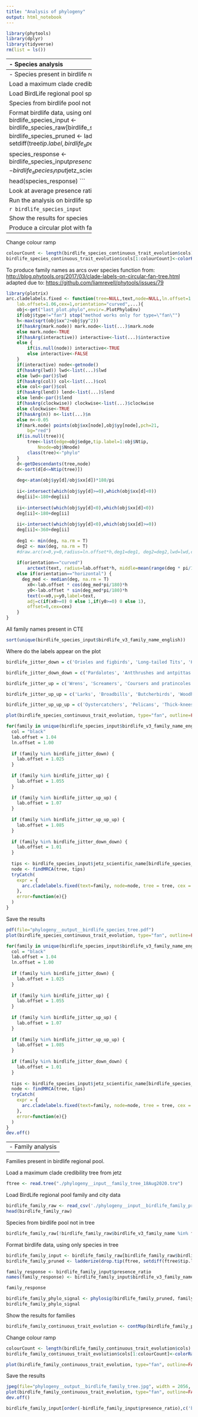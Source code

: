 ```yaml
---
title: "Analysis of phylogeny"
output: html_notebook
---
```


```r
library(phytools)
library(dplyr)
library(tidyverse)
rm(list = ls())
```

--------------------------------
- Species analysis
--------------------------------
- Species present in birdlife regional pool.


Load a maximum clade credibility tree from jetz
```r
tree <- read.tree("./phylogeny__input__stage2_hackett_mcc_no_neg.tre")
```

Load BirdLife regional pool species and city data
```r
birdlife_species_raw <- read_csv('./phylogeny__input__birdlife_species_presence.csv')
```

Species from birdlife pool not in tree
```r
birdlife_species_raw[!birdlife_species_raw$jetz_scientific_name %in% tree$tip.label,]
```

Format birdlife data, using only species in tree
```r
birdlife_species_input <- birdlife_species_raw[birdlife_species_raw$jetz_scientific_name %in% tree$tip.label,]
birdlife_species_pruned <- ladderize(drop.tip(tree, setdiff(tree$tip.label, birdlife_species_input$jetz_scientific_name)))

species_response <- birdlife_species_input$presence_ratio
names(species_response) <- birdlife_species_input$jetz_scientific_name

head(species_response)
```

Look at average presence ratio per family
```r
birdlife_species_input %>% group_by(birdlife_v3_family_name_english) %>% summarise(averge_adaptation = mean(presence_ratio), number = n()) %>% arrange(averge_adaptation)
```

Run the analysis on birdlife species data
```r
birdlife_species_phylo_signal <- phylosig(birdlife_species_pruned, species_response, method="lambda", test=TRUE)
birdlife_species_phylo_signal
```

```r
birdlife_species_input
```

Show the results for species
```r
birdlife_species_continuous_trait_evolution <- contMap(birdlife_species_pruned, species_response, outline=FALSE, fsize=0.05, lwd=0.3)
```

Produce a circular plot with family name arcs over species
----------------------------------------------------

Change colour ramp
```r
colourCount <- length(birdlife_species_continuous_trait_evolution$cols)
birdlife_species_continuous_trait_evolution$cols[1:colourCount]<-colorRampPalette(c("#FFC20A","#0C7BDC"), space="Lab")(colourCount)
```

To produce family names as arcs over species
function from: <http://blog.phytools.org/2017/03/clade-labels-on-circular-fan-tree.html> adapted due to: <https://github.com/liamrevell/phytools/issues/79>

```r
library(plotrix)
arc.cladelabels.fixed <- function(tree=NULL,text,node=NULL,ln.offset=1.02,
	lab.offset=1.06,cex=1,orientation="curved",...){
	obj<-get("last_plot.phylo",envir=.PlotPhyloEnv)
	if(obj$type!="fan") stop("method works only for type=\"fan\"")
	h<-max(sqrt(obj$xx^2+obj$yy^2))
	if(hasArg(mark.node)) mark.node<-list(...)$mark.node
	else mark.node<-TRUE
	if(hasArg(interactive)) interactive<-list(...)$interactive
	else {
		if(is.null(node)) interactive<-TRUE
		else interactive<-FALSE
	}
	if(interactive) node<-getnode()
	if(hasArg(lwd)) lwd<-list(...)$lwd
	else lwd<-par()$lwd
	if(hasArg(col)) col<-list(...)$col
	else col<-par()$col
	if(hasArg(lend)) lend<-list(...)$lend
	else lend<-par()$lend
	if(hasArg(clockwise)) clockwise<-list(...)$clockwise
	else clockwise<-TRUE
	if(hasArg(n)) n<-list(...)$n
	else n<-0.05
	if(mark.node) points(obj$xx[node],obj$yy[node],pch=21,
		bg="red")
	if(is.null(tree)){
		tree<-list(edge=obj$edge,tip.label=1:obj$Ntip,
			Nnode=obj$Nnode)
		class(tree)<-"phylo"
	}
	d<-getDescendants(tree,node)
	d<-sort(d[d<=Ntip(tree)])
	
	deg<-atan(obj$yy[d]/obj$xx[d])*180/pi
	
	ii<-intersect(which(obj$yy[d]>=0),which(obj$xx[d]<0))
	deg[ii]<-180+deg[ii]
	
	ii<-intersect(which(obj$yy[d]<0),which(obj$xx[d]<0))
	deg[ii]<-180+deg[ii]
	
	ii<-intersect(which(obj$yy[d]<0),which(obj$xx[d]>=0))
	deg[ii]<-360+deg[ii]
	
	deg1 <- min(deg, na.rm = T)
	deg2 <- max(deg, na.rm = T)
	#draw.arc(x=0,y=0,radius=ln.offset*h,deg1=deg1, deg2=deg2,lwd=lwd,col=col,lend=lend,n=n)
	
	if(orientation=="curved")
		arctext(text, radius=lab.offset*h, middle=mean(range(deg * pi/180, na.rm = T)), cex=cex, clockwise=clockwise)
	else if(orientation=="horizontal") {
	  deg_med <- median(deg, na.rm = T)
		x0<-lab.offset * cos(deg_med*pi/180)*h
		y0<-lab.offset * sin(deg_med*pi/180)*h
		text(x=x0,y=y0,label=text,
		adj=c(if(x0>=0) 0 else 1,if(y0>=0) 0 else 1),
		offset=0,cex=cex)
	}
}
```

All family names present in CTE
```r
sort(unique(birdlife_species_input$birdlife_v3_family_name_english))
```

Where do the labels appear on the plot
```r
birdlife_jitter_down = c('Orioles and figbirds', 'Long-tailed Tits', 'Honeyguides', 'Ground-hornbills', 'Sunbirds', 'New World blackbirds', 'Mockingbirds and thrashers', 'Grosbeaks, saltators and allies', 'Nightjars', 'Ducks, geese and swans', 'Treecreepers', 'Guans and curassows', 'Thrushes', 'Grouse, pheasants and partridges', 'Helmetshrikes, bushshrikes and puffbacks', 'Starlings', 'Jacanas', 'New World warblers', 'Kingfishers', 'Antthrushes and antpittas', 'Pardalotes', 'Honeyeaters', 'Vireos and allies', 'Australasian babblers', 'Vireos and allies', 'Shrike-tits', 'Australasian wrens', 'Woodswallows', 'Shrike-flycatchers, wattle-eyes and batises', 'White-eyes', 'Frogmouths', 'Woodpeckers', 'Pardalotes', 'Tits and chickadees', 'Motmots', 'Accentors', 'Sparrows, snowfinches and allies', 'Herons and egrets', 'Drongos', 'Trogons', 'Manakins', 'Babblers and parrotbills', 'Sandgrouse', 'Old World warblers')

birdlife_jitter_down_down = c('Pardalotes', 'Antthrushes and antpittas', 'Rollers', 'Buttonquails', 'Swallows and martins', 'Guineafowl', 'Gnateaters', 'Shrike-flycatchers, wattle-eyes and batises', 'Turacos', 'Lyrebirds', 'Flowerpeckers', 'Penduline-tits', 'Waxbills, grass finches, munias and allies')

birdlife_jitter_up = c('Wrens', 'Screamers', 'Coursers and pratincoles', 'Butcherbirds', 'Indigobirds and allies', 'Antbirds', 'Bee-eaters', 'Gnateaters', 'Rails, crakes and allies', 'Tinamous', 'Cuckoo-shrikes', 'Storks', 'Painted-snipes', 'Wagtails and pipits', 'Weavers and allies', 'Puffbirds', 'Ovenbirds', 'Osprey, kites, hawks and eagles', 'Waxwings', 'Bustards', 'Australian treecreepers', 'Cuckoos', 'Crows and jays', 'Cotingas', 'Chats and Old World flycatchers', 'Flamingos', 'Parrots', 'Stilts and avocets')

birdlife_jitter_up_up = c('Larks', 'Broadbills', 'Butcherbirds', 'Woodhoopoes', 'Toucans and barbets', 'New World vultures', 'Honeyeaters', 'Anhingas', 'Australasian robins', 'Lyrebirds', 'Sparrows, snowfinches and allies', 'Ibises and spoonbills', 'Whipbirds, wedgebills and jewel-babblers', 'Leafbirds', 'Shrikes', 'Falcons and caracaras')

birdlife_jitter_up_up_up = c('Oystercatchers', 'Pelicans', 'Thick-knees', 'Goldcrests and kinglets')
```


```r
plot(birdlife_species_continuous_trait_evolution, type="fan", outline=FALSE, fsize=c(0.01, 1), lwd = c(0.1, 1), leg.txt="Cities/Regional Pools")

for(family in unique(birdlife_species_input$birdlife_v3_family_name_english)) {
  col = "black"
  lab.offset = 1.04
  ln.offset = 1.00
  
  if (family %in% birdlife_jitter_down) {
    lab.offset = 1.025
  }
  
  if (family %in% birdlife_jitter_up) {
    lab.offset = 1.055
  }
  
  if (family %in% birdlife_jitter_up_up) {
    lab.offset = 1.07
  }
  
  if (family %in% birdlife_jitter_up_up_up) {
    lab.offset = 1.085
  }
  
  if (family %in% birdlife_jitter_down_down) {
    lab.offset = 1.01
  }
  
  tips <- birdlife_species_input$jetz_scientific_name[birdlife_species_input$birdlife_v3_family_name_english == family]
  node <- findMRCA(tree, tips)
  tryCatch(
    expr = {
      arc.cladelabels.fixed(text=family, node=node, tree = tree, cex = 0.2, mark.node = F, col = col, lab.offset = lab.offset, ln.offset = ln.offset)
    },
    error=function(e){}
  )
}
```

Save the results

```r
pdf(file="phylogeny__output__birdlife_species_tree.pdf")
plot(birdlife_species_continuous_trait_evolution, type="fan", outline=FALSE, fsize=c(0.01, 0.5), lwd = c(0.1, 1), leg.txt="Cities/Regional Pools")

for(family in unique(birdlife_species_input$birdlife_v3_family_name_english)) {
  col = "black"
  lab.offset = 1.04
  ln.offset = 1.00
  
  if (family %in% birdlife_jitter_down) {
    lab.offset = 1.025
  }
  
  if (family %in% birdlife_jitter_up) {
    lab.offset = 1.055
  }
  
  if (family %in% birdlife_jitter_up_up) {
    lab.offset = 1.07
  }
  
  if (family %in% birdlife_jitter_up_up_up) {
    lab.offset = 1.085
  }
  
  if (family %in% birdlife_jitter_down_down) {
    lab.offset = 1.01
  }
  
  tips <- birdlife_species_input$jetz_scientific_name[birdlife_species_input$birdlife_v3_family_name_english == family]
  node <- findMRCA(tree, tips)
  tryCatch(
    expr = {
      arc.cladelabels.fixed(text=family, node=node, tree = tree, cex = 0.2, mark.node = F, col = col, lab.offset = lab.offset, ln.offset = ln.offset)
    },
    error=function(e){}
  )
}
dev.off()
```

--------------------------------
- Family analysis
--------------------------------
Families present in birdlife regional pool.

Load a maximum clade credibility tree from jetz
```r
ftree <- read.tree("./phylogeny__input__family_tree_18Aug2020.tre")
```

Load BirdLife regional pool family and city data
```r
birdlife_family_raw <- read_csv('./phylogeny__input__birdlife_family_presence.csv')
head(birdlife_family_raw)
```


Species from birdlife pool not in tree
```r
birdlife_family_raw[!birdlife_family_raw$birdlife_v3_family_name %in% ftree$tip.label,]
```


Format birdlife data, using only species in tree
```r
birdlife_family_input <- birdlife_family_raw[birdlife_family_raw$birdlife_v3_family_name %in% ftree$tip.label,]
birdlife_family_pruned <- ladderize(drop.tip(ftree, setdiff(ftree$tip.label, birdlife_family_input$birdlife_v3_family_name)))

family_response <- birdlife_family_input$presence_ratio
names(family_response) <- birdlife_family_input$birdlife_v3_family_name

family_response
```

```r
birdlife_family_phylo_signal <- phylosig(birdlife_family_pruned, family_response, method="lambda", test=TRUE)
birdlife_family_phylo_signal
```

Show the results for families
```r
birdlife_family_continuous_trait_evolution <- contMap(birdlife_family_pruned, family_response, outline=FALSE, fsize=0.05, lwd=0.3)
```
Change colour ramp
```r
colourCount <- length(birdlife_family_continuous_trait_evolution$cols)
birdlife_family_continuous_trait_evolution$cols[1:colourCount]<-colorRampPalette(c("#c2cc31","#3134cc"), space="Lab")(colourCount)
```

```r
plot(birdlife_family_continuous_trait_evolution, type="fan", outline=FALSE, fsize=c(0.5, 1), lwd = c(0.5, 1), leg.txt="Cities/Regional Pools")
```

Save the results

```r
jpeg(file="phylogeny__output__birdlife_family_tree.jpg", width = 2056, height=2056)
plot(birdlife_family_continuous_trait_evolution, type="fan", outline=FALSE, fsize=2, lwd = 10, cex.legend=0.5, leg.txt="Cities/regional pools")
dev.off()
```

```r
birdlife_family_input[order(-birdlife_family_input$presence_ratio),c('birdlife_v3_family_name', 'presence_ratio')]
```
